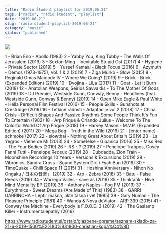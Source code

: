```yaml
---
title: "Radio Študent playlist for 2019.06.21"
tags: ["radio", "radio študent", "playlist"]
date: "2019-06-21"
slug: "radio-student-playlist-2019-06-21"
category: "music"
status: "published"
---
```


![](https://radiostudent.si/sites/default/files/styles/thumbnail_w530/public/slike/2019-06-21-seznam-skladb-za-21-6-2019-1500%E2%80%931900-christian-kopa%C4%8D-101750.JPG?itok=O7GqJZeF)

1 - Brian Eno - Apollo (1983)
2 - Yabby You, King Tubby - The Walls Of Jerusalem (2019)
3 - Sexton Ming - Inevitable Stupid Ost (2017)
4 - Hygiene - Private Sector (2019)
5 - Yussef Kamaal - Black Focus (2016)
6 - Azymuth - Demos (1973-1975), Vol. 1 & 2 (2019)
7 - Žiga Murko - Glow (2015)
8 - Reginald Omas Mamode IV - Where We Going? (2019)
9 - Brick - Brick (Expanded Edition) (2019)
10 - Dvojina - LiLa (2017)
11 - Goat - Let It Burn (2018)
12 - Anatolian Weapons, Seirios Savvaidis - To The Mother Of Gods (2019)
13 - DJ Premier, Westside Gunn, Conway, Benny - Headlines (feat. Westside Gunn, Conway & Benny) (2019)
14 - Open Mike Eagle & Paul White - Hella Personal Film Festival (2016)
15 - People Skills - Gunshots at Crestridge (2016)
16 - Tetkine radosti - Adaptacije vol.2 (2018)
17 - China Crisis - Difficult Shapes And Passive Rhythms Some People Think It's Fun To Entertain (1982)
18 - Arp Frique & Orlando Julius - Welcome To The Colorful World Of Arp Frique (2018)
19 - Harvey Mason - M.V.P. (Expanded Edition) (2011)
20 - Mega Bog - Truth in the Wild (2019)
21 - [enter name] - schmoke (2017)
22 - slowthai - Nothing Great About Britain (2019)
23 - La Yegros - Viene de Mi (2013)
24 - Some1else - Gibanica (2016)
25 - Miss Red - The Four Bodies (2019)
26 - IRS - ? (2019)
27 - Penelope Trappes, Cosey Fanni Tutti - Penelope Redeux (2019)
28 - Dubdadda, Zion Train - Moonshine Recordings 10 Years - Versions & Excursions (2019)
29 - Vibronics, Sandra Cross - Sound System Girl / Fyah Bun (2019)
30 - TimeQuake - Chilli Space 11 (2015)
31 - Hoshina Anniversary - Nihon No Ongaku / 日本の音楽」 (2019)
32 - Arp - Zebra (2018)
33 - Batu - False Reeds (2019)
34 - Warrego Valles - save as (2019)
35 - Thinktank - Hive Mind Mentality EP (2019)
36 - Anthony Naples - Fog FM (2019)
37 - Eurythmics - Sweet Dreams (Are Made of This) (1983)
38 - GARRI GARRINCHA - Leptir mašna, aktn tašna i vel (1985)
39 - Gary Numan - The Pleasure Principle (1981)
40 - Wanda & Nova deViator - ARP 339 (2015)
41 - Conway the Machine - Everybody Is F.O.O.D. 3 (2019)
42 - The Gaslamp Killer - Instrumentalepathy (2016)

<https://www.radiostudent.si/ostalo/glasbene-opreme/seznam-skladb-za-21-6-2019-1500%E2%80%931900-christian-kopa%C4%8D>
